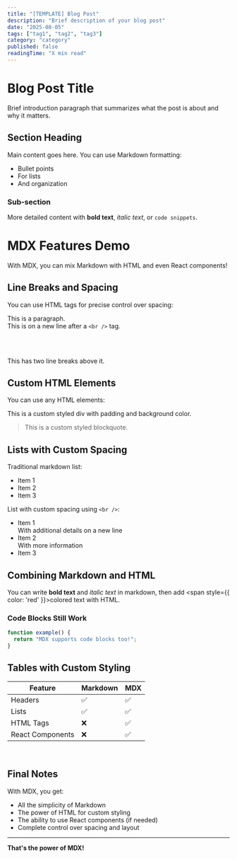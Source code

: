 ```yaml
---
title: "[TEMPLATE] Blog Post"
description: "Brief description of your blog post"
date: "2025-08-05"
tags: ["tag1", "tag2", "tag3"]
category: "category"
published: false
readingTime: "X min read"
---
```


# Blog Post Title

Brief introduction paragraph that summarizes what the post is about and why it matters.

## Section Heading

Main content goes here. You can use Markdown formatting:
- Bullet points
- For lists
- And organization

### Sub-section

More detailed content with **bold text**, *italic text*, or `code snippets`.

# MDX Features Demo

With MDX, you can mix Markdown with HTML and even React components!

## Line Breaks and Spacing

You can use HTML tags for precise control over spacing:

This is a paragraph.<br />
This is on a new line after a `<br />` tag.

<br />
<br />

This has two line breaks above it.

## Custom HTML Elements

You can use any HTML elements:

<div style={{ padding: '20px', backgroundColor: '#f3f4f6', borderRadius: '8px', margin: '20px 0' }}>
  This is a custom styled div with padding and background color.
</div>

<blockquote style={{ borderLeft: '4px solid #3b82f6', paddingLeft: '16px', fontStyle: 'italic' }}>
  This is a custom styled blockquote.
</blockquote>

## Lists with Custom Spacing

Traditional markdown list:
- Item 1
- Item 2  
- Item 3

List with custom spacing using `<br />`:
- Item 1<br />
  With additional details on a new line
- Item 2<br />
  With more information
- Item 3

## Combining Markdown and HTML

You can write **bold text** and *italic text* in markdown, then add <span style={{ color: 'red' }}>colored text</span> with HTML.

### Code Blocks Still Work

```typescript
function example() {
  return "MDX supports code blocks too!";
}
```

## Tables with Custom Styling

| Feature | Markdown | MDX |
|---------|----------|-----|
| Headers | ✅ | ✅ |
| Lists | ✅ | ✅ |
| HTML Tags | ❌ | ✅ |
| React Components | ❌ | ✅ |

<br />

## Final Notes

With MDX, you get:
- All the simplicity of Markdown<br />
- The power of HTML for custom styling<br />
- The ability to use React components (if needed)<br />
- Complete control over spacing and layout

<hr style={{ margin: '40px 0', border: 'none', borderTop: '2px solid #e5e7eb' }} />

<div style={{ textAlign: 'center', padding: '20px' }}>
  <strong>That's the power of MDX!</strong>
</div>